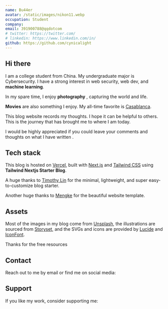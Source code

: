 ```yaml
---
name: Bu44er
avatar: /static/images/nikon11.webp
occupation: Student
company:
email: 391900788@qqdotcom
# twitter: https://twitter.com/
# linkedin: https://www.linkedin.com/in/
github: https://github.com/cynicalight
---
```


## Hi there <Twemoji emoji="waving-hand" />

I am a college student from China. My undergraduate major is Cybersecurity. I have a strong interest in web security, web dev, and **machine learning**. <Twemoji emoji="laptop" />

In my spare time, I enjoy **photography** <Twemoji emoji="camera" />, capturing the world and life.

**Movies** <Twemoji emoji="movie-camera" /> are also something I enjoy. My all-time favorite is [Casablanca](https://www.imdb.com/title/tt0034583/).

This blog website records my thoughts. I hope it can be helpful to others. This is the journey that has brought me to where I am today. <Twemoji emoji="mending-heart" />

I would be highly appreciated if you could leave your comments and thoughts on what I have written <Twemoji emoji="clinking-beer-mugs" />.

## Tech stack

This blog is hosted on [Vercel](https://vercel.com/), built with [Next.js](https://nextjs.org/) and [Tailwind CSS](https://tailwindcss.com/) using **Tailwind Nextjs Starter Blog**.

A huge thanks to [Timothy Lin](https://twitter.com/timlrxx) for the minimal, lightweight, and super easy-to-customize blog starter.

Another huge thanks to [Mengke](https://www.mengke.me/) for the beautiful website template.

## Assets

Most of the images in my blog come from [Unsplash](https://unsplash.com/), the illustrations are sourced from [Storyset](https://storyset.com/), and the SVGs and icons are provided by [Lucide](https://lucide.dev/icons/) and [IconFont](https://www.iconfont.cn/).

Thanks for the free resources <Twemoji emoji="folded-hands" />

## Contact

Reach out to me by email or find me on social media:

<SocialAccounts />

## Support

If you like my work, consider supporting me:

<SupportMe />
